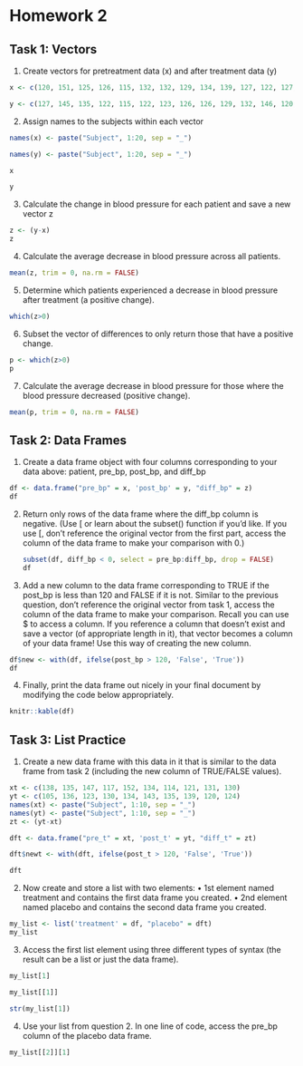 # Homework 2

## Task 1: Vectors

1.  Create vectors for pretreatment data (x) and after treatment data (y)

```r
x <- c(120, 151, 125, 126, 115, 132, 132, 129, 134, 139, 127, 122, 127, 135, 133, 128, 147, 138, 140, 132)

y <- c(127, 145, 135, 122, 115, 122, 123, 126, 126, 129, 132, 146, 120, 114, 121, 120, 128, 120, 133, 115)
```

2.  Assign names to the subjects within each vector

```r
names(x) <- paste("Subject", 1:20, sep = "_")

names(y) <- paste("Subject", 1:20, sep = "_")
```

```r
x
```

```r
y
```

3.  Calculate the change in blood pressure for each patient and save a new vector z

```r
z <- (y-x)
z
```

4.  Calculate the average decrease in blood pressure across all patients.

```r
mean(z, trim = 0, na.rm = FALSE)
```

5.  Determine which patients experienced a decrease in blood pressure after treatment (a positive change).

```r
which(z>0)
```

6.  Subset the vector of differences to only return those that have a positive change.

```r
p <- which(z>0)
p
```

7.  Calculate the average decrease in blood pressure for those where the blood pressure decreased (positive change).

```r
mean(p, trim = 0, na.rm = FALSE)
```

## Task 2: Data Frames

1.  Create a data frame object with four columns corresponding to your data above: patient, pre_bp, post_bp, and diff_bp

```r
df <- data.frame("pre_bp" = x, 'post_bp' = y, "diff_bp" = z)
df
```

2.  Return only rows of the data frame where the diff_bp column is negative. (Use \[ or learn about the subset() function if you’d like. If you use \[, don’t reference the original vector from the first part, access the column of the data frame to make your comparison with 0.)

    ```r
    subset(df, diff_bp < 0, select = pre_bp:diff_bp, drop = FALSE)
    df
    ```

3.  Add a new column to the data frame corresponding to TRUE if the post_bp is less than 120 and FALSE if it is not. Similar to the previous question, don’t reference the original vector from task 1, access the column of the data frame to make your comparison. Recall you can use \$ to access a column. If you reference a column that doesn’t exist and save a vector (of appropriate length in it), that vector becomes a column of your data frame! Use this way of creating the new column.

```r
df$new <- with(df, ifelse(post_bp > 120, 'False', 'True'))
df
```


4.  Finally, print the data frame out nicely in your final document by modifying the code below appropriately.
```r
knitr::kable(df)
```


## Task 3: List Practice

1.  Create a new data frame with this data in it that is similar to the data frame from task 2 (including
    the new column of TRUE/FALSE values).
    
```r
xt <- c(138, 135, 147, 117, 152, 134, 114, 121, 131, 130)
yt <- c(105, 136, 123, 130, 134, 143, 135, 139, 120, 124)
names(xt) <- paste("Subject", 1:10, sep = "_")
names(yt) <- paste("Subject", 1:10, sep = "_")
zt <- (yt-xt)

dft <- data.frame("pre_t" = xt, 'post_t' = yt, "diff_t" = zt)

dft$newt <- with(dft, ifelse(post_t > 120, 'False', 'True'))

dft
```
    

2.  Now create and store a list with two elements:
    • 1st element named treatment and contains the first data frame you created.
    • 2nd element named placebo and contains the second data frame you created.
```r
my_list <- list('treatment' = df, "placebo" = dft)
my_list
```



3.  Access the first list element using three different types of syntax (the result can be a list or just the
    data frame).
    
```r
my_list[1]
```
```r
my_list[[1]]
```
    
```r
str(my_list[1])
```

4.  Use your list from question 2. In one line of code, access the pre_bp column of the placebo data frame.

```r
my_list[[2]][1]
```

